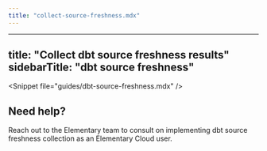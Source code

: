 ```yaml
---
title: "collect-source-freshness.mdx"
---
```


---
title: "Collect dbt source freshness results"
sidebarTitle: "dbt source freshness"
---

&lt;Snippet file="guides/dbt-source-freshness.mdx" /&gt;

## Need help?

Reach out to the Elementary team to consult on implementing dbt source freshness collection as an Elementary Cloud user. 